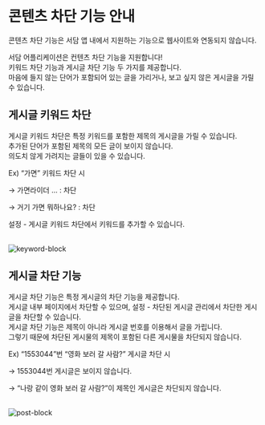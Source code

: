 
# 콘텐츠 차단 기능 안내

<div style={{ textAlign: 'right' }} className='text-sm'>
  <GitTimestamp timestamp={new Date()} />
</div>

<Callout type="warning" emoji="⚠️">
  콘텐츠 차단 기능은 서담 앱 내에서 지원하는 기능으로 웹사이트와 연동되지 않습니다.
</Callout>

서담 어플리케이션은 컨텐츠 차단 기능을 지원합니다!   
키워드 차단 기능과 게시글 차단 기능 두 가지를 제공합니다.  
마음에 들지 않는 단어가 포함되어 있는 글을 가리거나, 보고 싶지 않은 게시글을 가릴 수 있습니다.

## 게시글 키워드 차단


게시글 키워드 차단은 특정 키워드를 포함한 제목의 게시글을 가릴 수 있습니다.  
추가된 단어가 포함된 제목의 모든 글이 보이지 않습니다.   
의도치 않게 가려지는 글들이 있을 수 있습니다.

Ex) “가면” 키워드 차단 시

→ 가면라이더 … : 차단

→ 거기 가면 뭐하나요? : 차단

설정 - 게시글 키워드 차단에서 키워드를 추가할 수 있습니다.

<br/>
<Image src="/img/keyword-block.jpg" alt="keyword-block" width={1000} height={100} />

## 게시글 차단 기능

게시글 차단 기능은 특정 게시글의 차단 기능을 제공합니다.   
게시글 내부 페이지에서 차단할 수 있으며, 설정 - 차단된 게시글 관리에서 차단한 게시글을 차단할 수 있습니다.  
게시글 차단 기능은 제목이 아니라 게시글 번호를 이용해서 글을 가립니다.   
그렇기 때문에 차단된 게시물의 제목이 포함된 다른 게시물을 차단되지 않습니다. 

Ex) “1553044”번 “영화 보러 갈 사람?” 게시글 차단 시

→ 1553044번 게시글은 보이지 않습니다.

→ “나랑 같이 영화 보러 갈 사람?”이 제목인 게시글은 차단되지 않습니다.

<br/>
<Image src="/img/post-block.jpg" alt="post-block" width={1000} height={100} />
